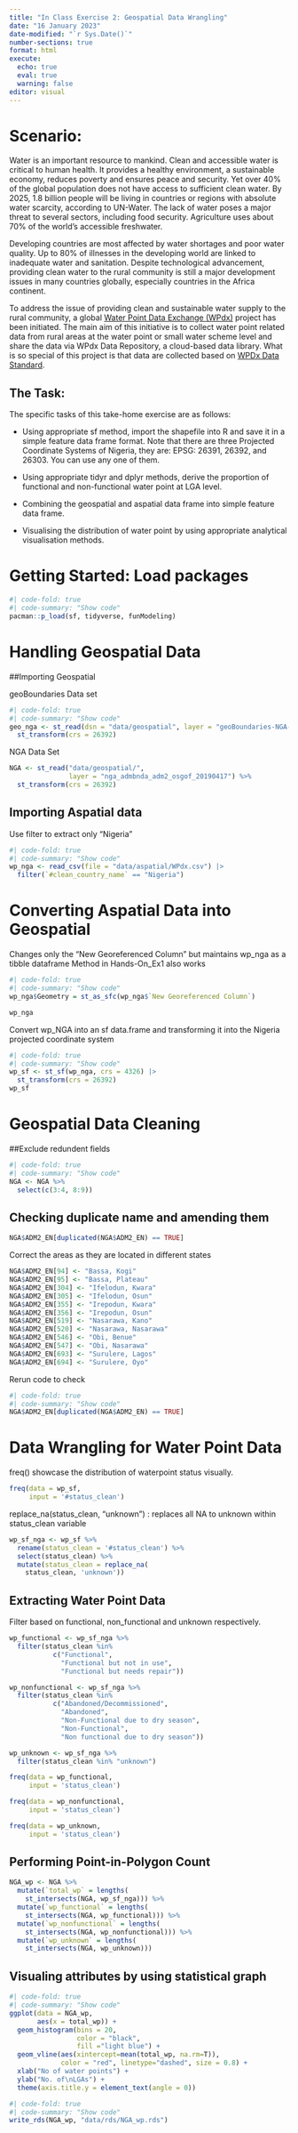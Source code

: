 ```yaml
---
title: "In Class Exercise 2: Geospatial Data Wrangling"
date: "16 January 2023"
date-modified: "`r Sys.Date()`"
number-sections: true
format: html
execute: 
  echo: true
  eval: true
  warning: false
editor: visual
---
```


# Scenario:

Water is an important resource to mankind. Clean and accessible water is critical to human health. It provides a healthy environment, a sustainable economy, reduces poverty and ensures peace and security. Yet over 40% of the global population does not have access to sufficient clean water. By 2025, 1.8 billion people will be living in countries or regions with absolute water scarcity, according to UN-Water. The lack of water poses a major threat to several sectors, including food security. Agriculture uses about 70% of the world's accessible freshwater.

Developing countries are most affected by water shortages and poor water quality. Up to 80% of illnesses in the developing world are linked to inadequate water and sanitation. Despite technological advancement, providing clean water to the rural community is still a major development issues in many countries globally, especially countries in the Africa continent.

To address the issue of providing clean and sustainable water supply to the rural community, a global [Water Point Data Exchange (WPdx)](https://www.waterpointdata.org/about/) project has been initiated. The main aim of this initiative is to collect water point related data from rural areas at the water point or small water scheme level and share the data via WPdx Data Repository, a cloud-based data library. What is so special of this project is that data are collected based on [WPDx Data Standard](https://www.waterpointdata.org/wp-content/uploads/2021/04/WPDx_Data_Standard.pdf).

## The Task:

The specific tasks of this take-home exercise are as follows:

-   Using appropriate sf method, import the shapefile into R and save it in a simple feature data frame format. Note that there are three Projected Coordinate Systems of Nigeria, they are: EPSG: 26391, 26392, and 26303. You can use any one of them.

-   Using appropriate tidyr and dplyr methods, derive the proportion of functional and non-functional water point at LGA level.

-   Combining the geospatial and aspatial data frame into simple feature data frame.

-   Visualising the distribution of water point by using appropriate analytical visualisation methods.

# Getting Started: Load packages

```r
#| code-fold: true
#| code-summary: "Show code"
pacman::p_load(sf, tidyverse, funModeling)
```

# Handling Geospatial Data

##Importing Geospatial

geoBoundaries Data set

```r
#| code-fold: true
#| code-summary: "Show code"
geo_nga <- st_read(dsn = "data/geospatial", layer = "geoBoundaries-NGA-ADM2") |>
  st_transform(crs = 26392)
```

NGA Data Set

```r
NGA <- st_read("data/geospatial/",
               layer = "nga_admbnda_adm2_osgof_20190417") %>%
  st_transform(crs = 26392)

```

## Importing Aspatial data

Use filter to extract only "Nigeria"

```r
#| code-fold: true
#| code-summary: "Show code"
wp_nga <- read_csv(file = "data/aspatial/WPdx.csv") |>
  filter(`#clean_country_name` == "Nigeria")
```

# Converting Aspatial Data into Geospatial

Changes only the "New Georeferenced Column" but maintains wp_nga as a tibble dataframe Method in Hands-On_Ex1 also works

```r
#| code-fold: true
#| code-summary: "Show code"
wp_nga$Geometry = st_as_sfc(wp_nga$`New Georeferenced Column`)

wp_nga
```

Convert wp_NGA into an sf data.frame and transforming it into the Nigeria projected coordinate system

```r
#| code-fold: true
#| code-summary: "Show code"
wp_sf <- st_sf(wp_nga, crs = 4326) |>
  st_transform(crs = 26392)
wp_sf
```

# Geospatial Data Cleaning

##Exclude redundent fields

```r
#| code-fold: true
#| code-summary: "Show code"
NGA <- NGA %>%
  select(c(3:4, 8:9))
```

## Checking duplicate name and amending them

```r
NGA$ADM2_EN[duplicated(NGA$ADM2_EN) == TRUE]
```

Correct the areas as they are located in different states

```r
NGA$ADM2_EN[94] <- "Bassa, Kogi"
NGA$ADM2_EN[95] <- "Bassa, Plateau"
NGA$ADM2_EN[304] <- "Ifelodun, Kwara"
NGA$ADM2_EN[305] <- "Ifelodun, Osun"
NGA$ADM2_EN[355] <- "Irepodun, Kwara"
NGA$ADM2_EN[356] <- "Irepodun, Osun"
NGA$ADM2_EN[519] <- "Nasarawa, Kano"
NGA$ADM2_EN[520] <- "Nasarawa, Nasarawa"
NGA$ADM2_EN[546] <- "Obi, Benue"
NGA$ADM2_EN[547] <- "Obi, Nasarawa"
NGA$ADM2_EN[693] <- "Surulere, Lagos"
NGA$ADM2_EN[694] <- "Surulere, Oyo"
```

Rerun code to check

```r
#| code-fold: true
#| code-summary: "Show code"
NGA$ADM2_EN[duplicated(NGA$ADM2_EN) == TRUE]
```

# Data Wrangling for Water Point Data

freq() showcase the distribution of waterpoint status visually.

```r
freq(data = wp_sf,
     input = '#status_clean')
```

replace_na(status_clean, "unknown") : replaces all NA to unknown within status_clean variable

```r
wp_sf_nga <- wp_sf %>%
  rename(status_clean = '#status_clean') %>%
  select(status_clean) %>%
  mutate(status_clean = replace_na(
    status_clean, 'unknown'))

```

## Extracting Water Point Data

Filter based on functional, non_functional and unknown respectively.

```r
wp_functional <- wp_sf_nga %>%
  filter(status_clean %in%
           c("Functional",
             "Functional but not in use",
             "Functional but needs repair"))
```

```r

wp_nonfunctional <- wp_sf_nga %>% 
  filter(status_clean %in% 
           c("Abandoned/Decommissioned",
             "Abandoned",
             "Non-Functional due to dry season",
             "Non-Functional",
             "Non functional due to dry season"))
```

```r
wp_unknown <- wp_sf_nga %>%
  filter(status_clean %in% "unknown")
```

```r
freq(data = wp_functional,
     input = 'status_clean')
```

```r
freq(data = wp_nonfunctional,
     input = 'status_clean')
```

```r
freq(data = wp_unknown,
     input = 'status_clean')
```

## Performing Point-in-Polygon Count

```r
NGA_wp <- NGA %>%
  mutate(`total_wp` = lengths(
    st_intersects(NGA, wp_sf_nga))) %>%
  mutate(`wp_functional` = lengths(
    st_intersects(NGA, wp_functional))) %>%
  mutate(`wp_nonfunctional` = lengths(
    st_intersects(NGA, wp_nonfunctional))) %>%
  mutate(`wp_unknown` = lengths(
    st_intersects(NGA, wp_unknown)))
```

## Visualing attributes by using statistical graph

```r
#| code-fold: true
#| code-summary: "Show code"
ggplot(data = NGA_wp,
       aes(x = total_wp)) +
  geom_histogram(bins = 20, 
                 color = "black",
                 fill ="light blue") +
  geom_vline(aes(xintercept=mean(total_wp, na.rm=T)),
             color = "red", linetype="dashed", size = 0.8) +
  xlab("No of water points") +
  ylab("No. of\nLGAs") +
  theme(axis.title.y = element_text(angle = 0))
```

```r
#| code-fold: true
#| code-summary: "Show code"
write_rds(NGA_wp, "data/rds/NGA_wp.rds")
```
